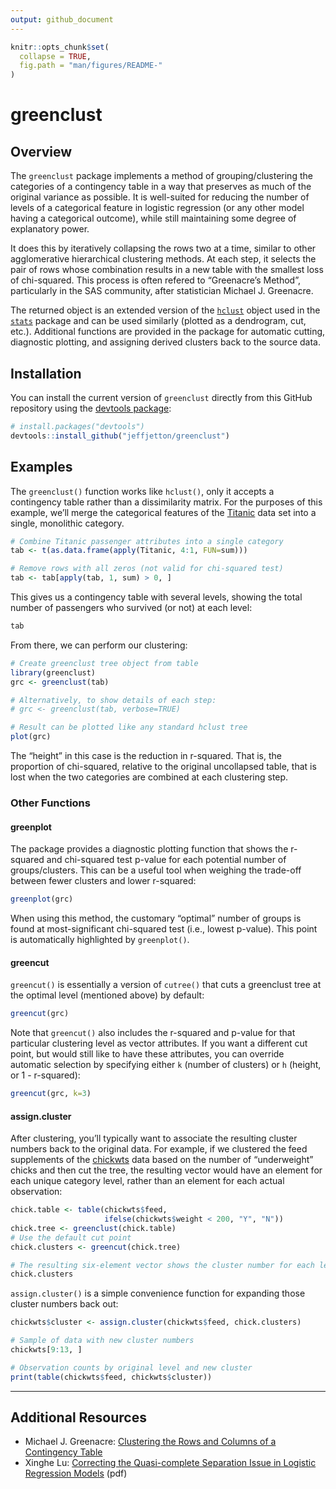 ```yaml
---
output: github_document
---
```


<!-- README.md is generated from README.Rmd. Please edit that file -->

```r
knitr::opts_chunk$set(
  collapse = TRUE,
  fig.path = "man/figures/README-"
)
```
# greenclust
   
   
## Overview

The `greenclust` package implements a method of grouping/clustering the categories of a contingency table in a way that preserves as much of the original variance as possible. It is well-suited for reducing the number of levels of a categorical feature in logistic regression (or any other model having a categorical outcome), while still maintaining some degree of explanatory power.

It does this by iteratively collapsing the rows two at a time, similar to other agglomerative hierarchical clustering methods. At each step, it selects the pair of rows whose combination results in a new table with the smallest loss of chi-squared. This process is often refered to "Greenacre's Method", particularly in the SAS community, after statistician Michael J. Greenacre.

The returned object is an extended version of the [`hclust`](https://stat.ethz.ch/R-manual/R-devel/library/stats/html/hclust.html) object used in the [`stats`](https://stat.ethz.ch/R-manual/R-devel/library/stats/html/stats-package.html) package and can be used similarly (plotted as a dendrogram, cut, etc.). Additional functions are provided in the package for automatic cutting, diagnostic plotting, and assigning derived clusters back to the source data.

## Installation

You can install the current version of `greenclust` directly from this GitHub repository using the [devtools package](https://www.rstudio.com/products/rpackages/devtools/):

``` r
# install.packages("devtools")
devtools::install_github("jeffjetton/greenclust")
```

## Examples

The `greenclust()` function works like `hclust()`, only it accepts a contingency table rather than a dissimilarity matrix. For the purposes of this example, we'll merge the categorical features of the [Titanic](https://stat.ethz.ch/R-manual/R-devel/library/datasets/html/Titanic.html) data set into a single, monolithic category. 

```r
# Combine Titanic passenger attributes into a single category
tab <- t(as.data.frame(apply(Titanic, 4:1, FUN=sum)))

# Remove rows with all zeros (not valid for chi-squared test)
tab <- tab[apply(tab, 1, sum) > 0, ]
```

This gives us a contingency table with several levels, showing the total number of passengers who survived (or not) at each level:

```r
tab
```

From there, we can perform our clustering:

```r
# Create greenclust tree object from table
library(greenclust)
grc <- greenclust(tab)

# Alternatively, to show details of each step:
# grc <- greenclust(tab, verbose=TRUE)

# Result can be plotted like any standard hclust tree
plot(grc)
```

The "height" in this case is the reduction in r-squared. That is, the proportion of chi-squared, relative to the original uncollapsed table, that is lost when the two categories are combined at each clustering step.
   
### Other Functions
   
#### greenplot
    
The package provides a diagnostic plotting function that shows the r-squared and chi-squared test p-value for each potential number of groups/clusters. This can be a useful tool when weighing the trade-off between fewer clusters and lower r-squared:

```r
greenplot(grc)
```

When using this method, the customary "optimal" number of groups is found at most-significant chi-squared test (i.e., lowest p-value). This point is automatically highlighted by `greenplot()`.
   
#### greencut
    
`greencut()` is essentially a version of `cutree()` that cuts a greenclust tree at the optimal level (mentioned above) by default:

```r
greencut(grc)
```

Note that `greencut()` also includes the r-squared and p-value for that particular clustering level as vector attributes. If you want a different cut point, but would still like to have these attributes, you can override automatic selection by specifying either `k` (number of clusters) or `h` (height, or 1 - r-squared):

```r
greencut(grc, k=3)
```
    
#### assign.cluster
    
After clustering, you'll typically want to associate the resulting cluster numbers back to the original data. For example, if we clustered the feed supplements of the [chickwts](https://stat.ethz.ch/R-manual/R-devel/library/datasets/html/chickwts.html) data based on the number of "underweight" chicks and then cut the tree, the resulting vector would have an element for each unique category level, rather than an element for each actual observation:

```r
chick.table <- table(chickwts$feed,
                     ifelse(chickwts$weight < 200, "Y", "N"))
chick.tree <- greenclust(chick.table)
# Use the default cut point
chick.clusters <- greencut(chick.tree)

# The resulting six-element vector shows the cluster number for each level
chick.clusters
```
`assign.cluster()` is a simple convenience function for expanding those cluster numbers back out:
```r
chickwts$cluster <- assign.cluster(chickwts$feed, chick.clusters)

# Sample of data with new cluster numbers
chickwts[9:13, ]

# Observation counts by original level and new cluster
print(table(chickwts$feed, chickwts$cluster))
```
---

## Additional Resources

* Michael J. Greenacre: [Clustering the Rows and Columns of a Contingency Table](https://doi.org/10.1007/BF01901670)
* Xinghe Lu: [Correcting the Quasi-complete Separation Issue in Logistic Regression Models](https://pdfs.semanticscholar.org/bbb0/2b26cf6a1628b27ddef70a83b92962d6dce2.pdf) (pdf)
